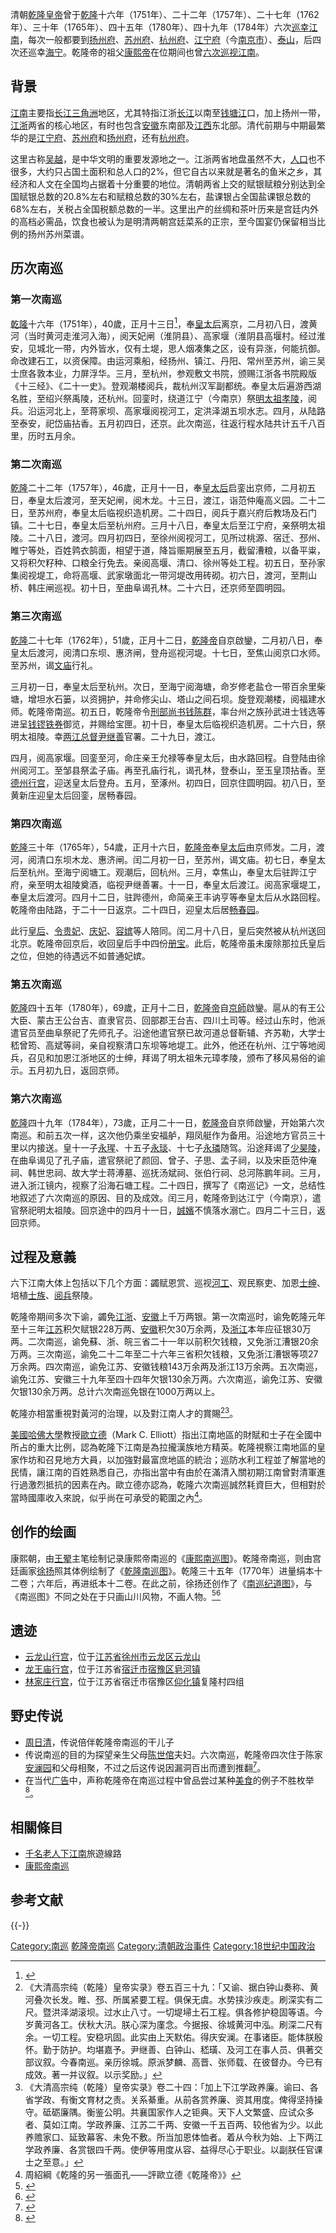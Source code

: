 {{about|乾隆帝六次巡幸江南的經歷|相关作品|乾隆下江南 (消歧义)}}
清朝[[乾隆皇帝|乾隆皇帝]]曾于[[乾隆|乾隆]]十六年（1751年）、二十二年（1757年）、二十七年（1762年）、三十年（1765年）、四十五年（1780年）、四十九年（1784年）六次[[巡幸|巡幸]][[南巡|江南]]，每次一般都要到[[扬州府|扬州府]]、[[苏州府|苏州府]]、[[杭州府|杭州府]]、[[江宁府|江宁府]]（今[[南京市|南京市]]）、[[泰山|泰山]]，后四次还巡幸[[海宁市|海宁]]。乾隆帝的祖父[[康熙帝|康熙帝]]在位期间也曾[[康熙帝南巡|六次巡视江南]]。

== 背景 ==
[[江南|江南]]主要指[[长江三角洲|长江三角洲]]地区，尤其特指江浙[[长江|长江]]以南至[[钱塘江|钱塘江]]口，加上扬州一带，[[江苏|江]][[浙江|浙]]两省的核心地区，有时也包含[[安徽|安徽]]东南部及[[江西|江西]]东北部。清代前期与中期最繁华的是[[江宁府|江宁府]]、[[苏州府|苏州府]]和[[扬州府|扬州府]]，还有[[杭州府|杭州府]]。

这里古称[[吴越|吴越]]，是中华文明的重要发源地之一。江浙两省地盘虽然不大，[[人口|人口]]也不很多，大约只占国土面积和总人口的2%，但它自古以来就是著名的鱼米之乡，其经济和人文在全国均占据着十分重要的地位。清朝两省上交的赋银赋粮分别达到全国赋银总数的20.8%左右和赋粮总数的30%左右，盐课银占全国盐课银总数的68%左右，关税占全国税额总数的一半。这里出产的丝绸和茶叶历来是宫廷内外的高档必需品，饮食也被认为是明清两朝宫廷菜系的正宗，至今国宴仍保留相当比例的扬州苏州菜谱。

== 历次南巡 ==
===第一次南巡===
[[乾隆|乾隆]]十六年（1751年），40歲，正月十三日<ref>{{Cite web|title=乾隆六下江南行程纪事_梳润轩主人_新浪博客|url=http://blog.sina.com.cn/s/blog_5fcc9a310100gd45.html|accessdate=2020-10-16|work=blog.sina.com.cn|archive-date=2020-09-17|archive-url=https://web.archive.org/web/20200917152550/http://blog.sina.com.cn/s/blog_5fcc9a310100gd45.html|dead-url=no}}</ref>，奉[[孝聖憲皇后|皇太后]]离京，二月初八日，渡黄河（当时黄河走淮河入海），阅天妃闸（淮阴县）、高家堰（淮阴县高堰村。经过淮安，见城北一带，内外皆水，仅有土堤，思人烟凑集之区，设有异涨，何能抗御。命改建石工，以资保障。由运河乘船，经扬州、镇江、丹阳、常州至苏州，谕三吴士庶各敦本业，力屏浮华。三月，至杭州，参观敷文书院，颁赐江浙各书院殿版《十三经》、《二十一史》。登观潮楼阅兵，裁杭州汉军副都统。奉皇太后遍游西湖名胜，至绍兴祭禹陵，还杭州。回銮时，绕道江宁（今南京）祭[[朱元璋|明太祖]][[明孝陵|孝陵]]，阅兵。沿运河北上，至蒋家坝、高家堰阅视河工，定洪泽湖五坝水志。四月，从陆路至泰安，祀岱庙拈香。五月初四日，还京。此次南巡，往返行程水陆共计五千八百里，历时五月余。

===第二次南巡===
[[乾隆|乾隆]]二十二年（1757年），46歲，正月十一日，奉[[皇太后|皇太后]]启銮出京师，二月初五日，奉皇太后渡河，至天妃闸，阅木龙。十三日，渡江，诣范仲庵高义园。二十二日，至苏州府，奉皇太后临视织造机房。二十四日，阅兵于嘉兴府后教场及石门镇。二十七日，奉皇太后至杭州府。三月十八日，奉皇太后至江宁府，亲祭明太祖陵。二十八日，渡河。四月初四日，至徐州阅视河工，见所过桃源、宿迁、邳州、睢宁等处，百姓鹑衣鹄面，相望于道，降旨赈期展至五月，截留漕粮，以备平粜，又将积欠籽种、口粮全行免去。亲阅高堰、清口、徐州等处工程。初五日，至孙家集阅视堤工，命将高堰、武家墩面北一带河堤改用砖砌。初六日，渡河，至荆山桥、韩庄闸巡视。初十日，至曲阜谒孔林。二十六日，还京师至圆明园。

=== 第三次南巡 ===
[[乾隆|乾隆]]二十七年（1762年），51歲，正月十二日，[[乾隆帝|乾隆帝]]自京啟鑾，二月初八日，奉皇太后渡河，阅清口东坝、惠济闸，登舟巡视河堤。十七日，至焦山阅京口水师。至苏州，谒[[苏州文庙|文庙]]行礼。

三月初一日，奉皇太后至杭州。次日，至海宁阅海塘，命岁修老盐仓一带百余里柴塘，增坦水石篓，以资拥护，并命修尖山、塔山之间石坝。旋登观潮楼，阅福建水师。乾隆帝南巡。初五日，乾隆帝令[[刑部尚书|刑部尚书]][[钱陈群|钱陈群]]，率台州之族孙武进士钱选等进呈[[钱镠铁券|钱镠铁券]]御览，并赐给宝匣。初十日，奉皇太后临视织造机房。二十六日，祭明太祖陵。幸[[两江总督|两江总督]][[尹继善|尹继善]]官署。二十九日，渡江。

四月，阅高家堰。回銮至河，命庄亲王允禄等奉皇太后，由水路回程。自登陆由徐州阅河工。至邹县祭孟子庙。再至孔庙行礼，谒孔林，登泰山，至玉皇顶拈香。至[[德州行宫|德州行宫]]，迎送皇太后登舟。五月，至涿州。初四日，回京住圆明园。初八日，至黄新庄迎皇太后回銮，居畅春园。

=== 第四次南巡 ===
[[乾隆|乾隆]]三十年（1765年），54歲，正月十六日，[[乾隆帝|乾隆帝]]奉[[皇太后|皇太后]]由京师发。二月，渡河，阅清口东坝木龙、惠济闸。闰二月初一日，至苏州，谒文庙。初七日，奉皇太后至杭州。至海宁阅塘工。观潮后，回杭州。三月，幸焦山，奉皇太后驻跸江宁府，亲至明太祖陵奠酒，临视尹继善署。十一日，奉皇太后渡江。阅高家堰堤工，奉皇太后渡河。四月十二日，驻跸德州，命简亲王丰讷亨等奉皇太后从水路回程。乾隆帝由陆路，于二十一日返京。二十四日，迎皇太后居[[畅春园|畅春园]]。

此行[[清高宗继皇后|皇后]]、[[孝儀純皇后|令贵妃]]、[[慶恭皇貴妃|庆妃]]、[[容妃_(乾隆帝)|容嫔]]等人陪同。闰二月十八日，皇后突然被从杭州送回北京。乾隆帝回京后，收回皇后手中四份[[册宝|册宝]]。此后，乾隆帝虽未废除那拉氏皇后之位，但她的待遇远不如普通妃嫔。

=== 第五次南巡 ===
[[乾隆|乾隆]]四十五年（1780年），69歲，正月十二日，[[乾隆帝|乾隆帝]]自[[北京|京師]]啟鑾。扈从的有王公大臣、蒙古王公台吉、直隶官员、回部郡王台吉、四川土司等。经过山东时，他派遣官员至曲阜祭祀了先师孔子。沿途他遣官祭已故河道总督靳辅、齐苏勒，大学士嵇曾筠、高斌等祠，亲自视察清口东坝等地堤工。此外，他还在杭州、江宁等地阅兵，召见和加恩江浙地区的士绅，拜谒了明太祖朱元璋孝陵，颁布了移风易俗的谕示。五月初九日，返回京师。

=== 第六次南巡 ===
[[乾隆|乾隆]]四十九年（1784年），73歲，正月二十一日，[[乾隆帝|乾隆帝]]自京师啟鑾，开始第六次南巡。和前五次一样，这次他仍乘坐安福舻，翔凤艇作为备用。沿途地方官员三十里以内接送。皇十一子[[永瑆|永瑆]]、十五子[[永琰|永琰]]、十七子[[永璘|永璘]]随驾。沿途拜谒了[[少昊陵|少昊陵]]，在曲阜谒见了孔子庙，遣官祭祀了颜回、曾子、子思、孟子祠，以及宋臣范仲淹祠、韩世忠祠、故大学士蒋溥墓、巡抚汤斌祠、张伯行祠、总河陈鹏年祠。三月，进入浙江镜内，视察了沿海石塘工程。二十四日，撰写了《南巡记》一文，总结性地叙述了六次南巡的原因、目的及成效。闰三月，乾隆帝到达江宁（今南京），遣官祭祀明太祖陵。回京途中的四月十一日，[[誠嬪|誠嬪]]不慎落水溺亡。四月二十三日，返回京师。{{请求来源}}

== 过程及意義 ==

六下江南大体上包括以下几个方面：蠲赋恩赏、巡视[[河工|河工]]、观民察吏、加恩[[士绅|士绅]]、培植[[士族|士族]]、[[阅兵|阅兵]]祭陵。

乾隆帝期间多次下谕，蠲免[[江浙|江浙]]、[[安徽|安徽]]上千万两银。第一次南巡时，谕免乾隆元年至十三年[[江苏|江苏]]积欠赋银228万两、[[安徽|安徽]]积欠30万余两，及[[浙江|浙江]]本年应征银30万两。二次南巡，谕免蘇、浙、皖三省二十一年以前积欠钱粮，又免浙江漕银20余万两。三次南巡，谕免二十二年至二十六年三省积欠钱粮，又免浙江漕银等项27万余两。四次南巡，谕免江苏、安徽钱粮143万余两及浙江13万余两。五次南巡，谕免江苏、安徽三十九年至四十四年欠银130余万两。六次南巡，谕免江苏、安徽欠银130余万两。总计六次南巡免银在1000万两以上。

乾隆亦相當重視對黃河的治理，以及對江南人才的賞賜<ref>《大清高宗纯（乾隆）皇帝实录》卷五百三十九：「又谕、据白钟山奏称、黄河叠次长发。睢、邳、所属紧要工程。俱保无虞。水势挟沙疾走。刷深实有二尺。暨洪泽湖滚坝。过水止八寸。一切堤埽土石工程。俱各修护稳固等语。今岁黄河各工。伏秋大汛。朕心深为廑念。今据报、徐城黄河中泓。刷深二尺有余。一切工程。安稳巩固。此实由上天默佑。得庆安澜。在事诸臣。能体朕殷怀。勤于防护。均堪嘉予。尹继善、白钟山、嵇璜、及河工在事人员、俱著交部议叙。今春南巡。亲历徐城。原派梦麟、高晋、张师载、在彼督办。今已有成效。著一并议叙。以示奖励。」</ref><ref>《大清高宗纯（乾隆）皇帝实录》卷二十四：「加上下江学政养廉。谕曰、各省学政、有衡文育材之责。关系綦重。从前各赏养廉、资其用度。俾得坚持操守。砥砺廉隅。衡鉴公明。共襄国家作人之钜典。天下人文繁盛、应试众多者、莫如江南。学政养廉、江苏二千两、安徽一千五百两、较他省为少。以此养赡家口、延致幕客、未免不敷。所当加恩体恤者。着从今秋为始、上下两江学政养廉、各赏银四千两。使伊等用度从容、益得尽心于职业。以副朕任官课士之至意。」</ref>。

[[美國|美國]][[哈佛大學|哈佛大學]]教授[[歐立德|歐立德]]（Mark C. Elliott）指出江南地區的財賦和士子在全國中所占的重大比例，認為乾隆下江南是為拉攏漢族地方精英。乾隆視察江南地區的皇家作坊和召見地方大員，以加強對最富庶地區的統治；巡防水利工程並了解當地的民情，讓江南的百姓熟悉自己，亦指出當中有由於在滿清入關初期江南曾對清軍進行過激烈抵抗的因素在內。歐立德亦認為，乾隆六次南巡誠然耗資巨大，但相對於當時國庫收入來說，似乎尚在可承受的範圍之內<ref>周紹綱《乾隆的另一張面孔——評歐立德《乾隆帝》》</ref>。

== 创作的绘画 ==

康熙朝，由[[王翚|王翚]]主笔绘制记录康熙帝南巡的《[[康熙南巡图|康熙南巡图]]》。乾隆帝南巡，则由宫廷画家[[徐扬|徐扬]]照其体例绘制了《[[乾隆南巡图|乾隆南巡图]]》。乾隆三十五年（1770年）进量绢本十二卷；六年后，再进纸本十二卷。在此之前，徐扬还创作了《[[南巡纪道图|南巡纪道图]]》，与《南巡图》不同之处在于只画山川风物，不画人物。<ref>{{cite web|title=展卷重遊锦江山----徐扬《南巡纪道图》新说|url=http://news.artxun.com/tujuan-961-4802655.shtml|accessdate=2011-05-01|author=金运昌|date=2008-03-24|publisher=博宝艺术网|language=Zh-hans|dead-url=yes|archive-url=https://web.archive.org/web/20190221163436/http://news.artxun.com/tujuan-961-4802655.shtml|archive-date=2019-02-21}}</ref><ref>{{cite web|title=南巡纪道图：从297万到9072万|url=http://finance.sina.com.cn/money/collection/zgsh/20100903/15348599988.shtml|accessdate=2011-05-01|author=黄辉|date=2010年9月3日|publisher=新浪网 来源：收藏投资导刊|language=Zh-hans|archive-date=2020-09-17|archive-url=https://web.archive.org/web/20200917151521/http://finance.sina.com.cn/money/collection/zgsh/20100903/15348599988.shtml|dead-url=no}}</ref>

== 遗迹 ==

*[[徐州乾隆行宫|云龙山行宫]]，位于[[江苏省|江苏省]][[徐州市|徐州市]][[云龙区|云龙区]][[云龙山|云龙山]]
*[[龙王庙行宫|龙王庙行宫]]，位于江苏省[[宿迁市|宿迁市]][[宿豫区|宿豫区]][[皂河镇|皂河镇]]
*[[林家庄行宫|林家庄行宫]]，位于江苏省宿迁市宿豫区[[仰化镇|仰化镇]]复隆村四组

== 野史传说 ==
*[[周日清|周日清]]，传说倍伴乾隆帝南巡的干儿子
*传说南巡的目的为探望亲生父母[[陈世倌|陈世倌]]夫妇。六次南巡，乾隆帝四次住于陈家[[安澜园|安澜园]]和父母相聚，不过之后这传说因漏洞百出而遭到推翻<ref>{{cite web|title=传说六下江南乃探望父母 乾隆帝亲生父母之谜|url=http://www.huaxia.com/wh/gjzt/2005/00352651.html|accessdate=2011-05-01|author=周远廉|date=2005-08-11|publisher=华夏经纬网 来源：乾隆画像|language=Zh-hans|dead-url=no|archive-date=2012-04-14|archive-url=https://web.archive.org/web/20120414003646/http://www.huaxia.com/wh/gjzt/2005/00352651.html}}</ref>。
*在当代[[广告|广告]]中，声称乾隆帝在南巡过程中曾品尝过某种[[美食|美食]]的例子不胜枚举<ref>{{cite web|title=吃货乾隆与江南美食不得不说的基情故事|url=http://mt.sohu.com/20150610/n414764100.shtml|accessdate=2005-12-18|author=|date=2015-06-10|publisher=搜狐网|language=Zh-hans|dead-url=no|archive-date=2016-03-04|archive-url=https://web.archive.org/web/20160304200121/http://mt.sohu.com/20150610/n414764100.shtml}}</ref>。

==相關條目==
*[[千名老人下江南|千名老人下江南]]旅遊線路
*[[康熙帝南巡|康熙帝南巡]]

== 参考文献 ==
{{Reflist|40em}}

{{-}}
{{清朝歷史事件}}

[[Category:南巡|Category:南巡]]
[[Category:乾隆帝南巡|]] 
[[Category:清朝政治事件|Category:清朝政治事件]]
[[Category:18世纪中国政治|Category:18世纪中国政治]]